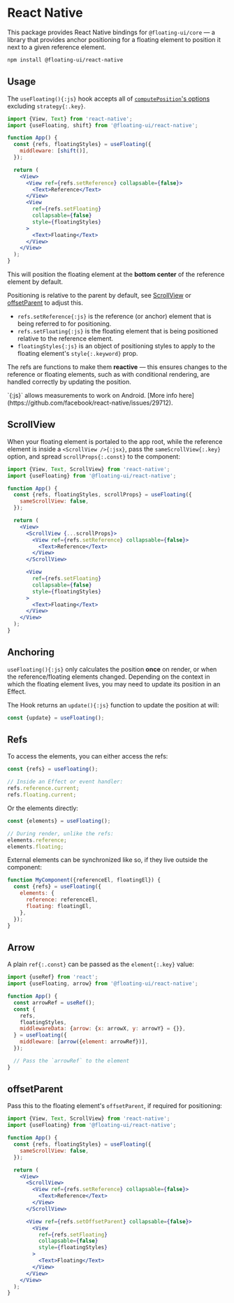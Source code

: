 <PageCard>

# React Native

This package provides React Native bindings for
`@floating-ui/core` — a library that provides anchor positioning
for a floating element to position it next to a given reference
element.

```bash
npm install @floating-ui/react-native
```

</PageCard>

## Usage

The `useFloating(){:js}` hook accepts all of
[`computePosition`'s options](/docs/computePosition#options)
excluding `strategy{:.key}`.

```jsx
import {View, Text} from 'react-native';
import {useFloating, shift} from '@floating-ui/react-native';

function App() {
  const {refs, floatingStyles} = useFloating({
    middleware: [shift()],
  });

  return (
    <View>
      <View ref={refs.setReference} collapsable={false}>
        <Text>Reference</Text>
      </View>
      <View
        ref={refs.setFloating}
        collapsable={false}
        style={floatingStyles}
      >
        <Text>Floating</Text>
      </View>
    </View>
  );
}
```

This will position the floating element at the **bottom center**
of the reference element by default.

Positioning is relative to the parent by default, see
[ScrollView](/docs/react-native#scrollview) or
[offsetParent](/docs/react-native#offsetparent) to adjust this.

- `refs.setReference{:js}` is the reference (or anchor) element
  that is being referred to for positioning.
- `refs.setFloating{:js}` is the floating element that is being
  positioned relative to the reference element.
- `floatingStyles{:js}` is an object of positioning styles to
  apply to the floating element's `style{:.keyword}` prop.

The refs are functions to make them **reactive** — this ensures
changes to the reference or floating elements, such as with
conditional rendering, are handled correctly by updating the
position.

<Notice gap="above">
  `<View collapsable={false} />{:js}` allows measurements to work
  on Android. [More info here](https://github.com/facebook/react-native/issues/29712).
</Notice>

## ScrollView

When your floating element is portaled to the app root, while the
reference element is inside a `<ScrollView />{:jsx}`, pass the
`sameScrollView{:.key}` option, and spread `scrollProps{:.const}`
to the component:

```jsx /scrollProps/ {6}
import {View, Text, ScrollView} from 'react-native';
import {useFloating} from '@floating-ui/react-native';

function App() {
  const {refs, floatingStyles, scrollProps} = useFloating({
    sameScrollView: false,
  });

  return (
    <View>
      <ScrollView {...scrollProps}>
        <View ref={refs.setReference} collapsable={false}>
          <Text>Reference</Text>
        </View>
      </ScrollView>

      <View
        ref={refs.setFloating}
        collapsable={false}
        style={floatingStyles}
      >
        <Text>Floating</Text>
      </View>
    </View>
  );
}
```

## Anchoring

`useFloating(){:js}` only calculates the position **once** on
render, or when the reference/floating elements changed.
Depending on the context in which the floating element lives, you
may need to update its position in an Effect.

The Hook returns an `update(){:js}` function to update the
position at will:

```js
const {update} = useFloating();
```

## Refs

To access the elements, you can either access the refs:

```js
const {refs} = useFloating();

// Inside an Effect or event handler:
refs.reference.current;
refs.floating.current;
```

Or the elements directly:

```js
const {elements} = useFloating();

// During render, unlike the refs:
elements.reference;
elements.floating;
```

External elements can be synchronized like so, if they live
outside the component:

```js
function MyComponent({referenceEl, floatingEl}) {
  const {refs} = useFloating({
    elements: {
      reference: referenceEl,
      floating: floatingEl,
    },
  });
}
```

## Arrow

A plain `ref{:.const}` can be passed as the `element{:.key}`
value:

```jsx /arrowRef/1-2 {11}
import {useRef} from 'react';
import {useFloating, arrow} from '@floating-ui/react-native';

function App() {
  const arrowRef = useRef();
  const {
    refs,
    floatingStyles,
    middlewareData: {arrow: {x: arrowX, y: arrowY} = {}},
  } = useFloating({
    middleware: [arrow({element: arrowRef})],
  });

  // Pass the `arrowRef` to the element
}
```

## offsetParent

Pass this to the floating element's `offsetParent`, if required
for positioning:

```jsx /offsetParent/
import {View, Text, ScrollView} from 'react-native';
import {useFloating} from '@floating-ui/react-native';

function App() {
  const {refs, floatingStyles} = useFloating({
    sameScrollView: false,
  });

  return (
    <View>
      <ScrollView>
        <View ref={refs.setReference} collapsable={false}>
          <Text>Reference</Text>
        </View>
      </ScrollView>

      <View ref={refs.setOffsetParent} collapsable={false}>
        <View
          ref={refs.setFloating}
          collapsable={false}
          style={floatingStyles}
        >
          <Text>Floating</Text>
        </View>
      </View>
    </View>
  );
}
```
